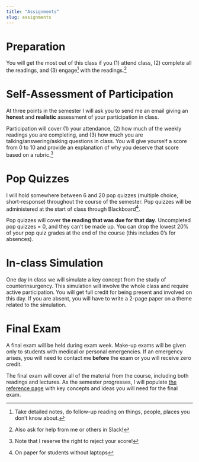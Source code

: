 ```yaml
---
title: "Assignments"
slug: assignments
---
```


# Preparation

<span class="newthought">You will get the most out of this class</span> if you (1) attend class, (2) complete all the readings, and (3) engage^[Take detailed notes, do follow-up reading on things, people, places you don't know about.]  with the readings.^[Also ask for help from me or others in Slack!]


# Self-Assessment of Participation

At three points in the semester I will ask you to send me an email giving an **honest** and **realistic** assessment of your participation in class. 

Participation will cover (1) your attendance, (2) how much of the weekly readings you are completing, and (3) how much you are talking/answering/asking questions in class. You will give yourself a score from 0 to 10 and provide an explanation of why you deserve that score based on a rubric.^[Note that I reserve the right to reject your score!] 


# Pop Quizzes


I will hold somewhere between 6 and 20 pop quizzes (multiple choice, short-response) throughout the course of the semester. Pop quizzes will be administered at the start of class through Blackboard^[On paper for students without laptops]. 

Pop quizzes will cover **the reading that was due for that day**. Uncompleted pop quizzes = 0, and they can't be made up. You can drop the lowest 20% of your pop quiz grades at the end of the course (this includes 0's for absences). 


# In-class Simulation

One day in class we will simulate a key concept from the study of counterinsurgency. This simulation will involve the whole class and require active participation. You will get full credit for being present and involved on this day. If you are absent, you will have to write a 2-page paper on a theme related to the simulation. 


# Final Exam

A final exam will be held during exam week.  Make-up exams will be given only to students with medical or personal emergencies.  If an emergency arises, you will need to contact me **before** the exam or you will receive zero credit.

The final exam will cover all of the material from the course, including both readings and lectures. As the semester progresses, I will populate [the reference page](/reference/) with key concepts and ideas you will need for the final exam. 
